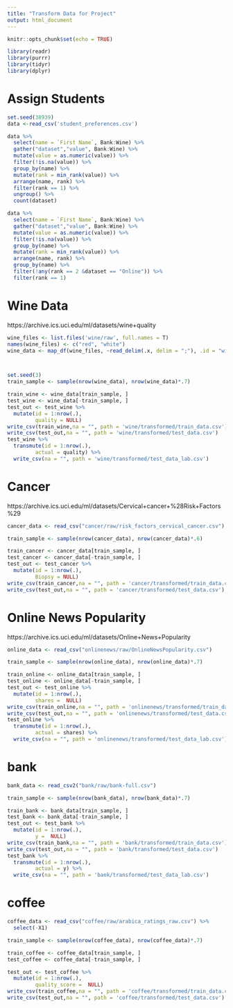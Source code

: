 ```yaml
---
title: "Transform Data for Project"
output: html_document
---
```


```r
knitr::opts_chunk$set(echo = TRUE)
```

```r
library(readr)
library(purrr)
library(tidyr)
library(dplyr)
```


# Assign Students

```r
set.seed(38939)
data <-read_csv('student_preferences.csv')

data %>% 
  select(name = `First Name`, Bank:Wine) %>% 
  gather("dataset","value", Bank:Wine) %>% 
  mutate(value = as.numeric(value)) %>% 
  filter(!is.na(value)) %>% 
  group_by(name) %>% 
  mutate(rank = min_rank(value)) %>% 
  arrange(name, rank) %>% 
  filter(rank == 1) %>% 
  ungroup() %>% 
  count(dataset)
```
```r
data %>% 
  select(name = `First Name`, Bank:Wine) %>% 
  gather("dataset","value", Bank:Wine) %>% 
  mutate(value = as.numeric(value)) %>% 
  filter(!is.na(value)) %>% 
  group_by(name) %>% 
  mutate(rank = min_rank(value)) %>% 
  arrange(name, rank) %>% 
  group_by(name) %>% 
  filter(!any(rank == 2 &dataset == "Online")) %>% 
  filter(rank == 1)
```



# Wine Data

https://archive.ics.uci.edu/ml/datasets/wine+quality

```r
wine_files <- list.files('wine/raw', full.names = T)
names(wine_files) <- c("red", "white")
wine_data <- map_df(wine_files, ~read_delim(.x, delim = ";"), .id = "wine_type")



set.seed(3)
train_sample <- sample(nrow(wine_data), nrow(wine_data)*.7)

train_wine <- wine_data[train_sample, ]
test_wine <- wine_data[-train_sample, ]
test_out <- test_wine %>% 
  mutate(id = 1:nrow(.), 
         quality = NULL)
write_csv(train_wine,na = "", path = 'wine/transformed/train_data.csv')
write_csv(test_out,na = "", path = 'wine/transformed/test_data.csv')
test_wine %>% 
  transmute(id = 1:nrow(.), 
         actual = quality) %>% 
  write_csv(na = "", path = 'wine/transformed/test_data_lab.csv')
```

# Cancer

https://archive.ics.uci.edu/ml/datasets/Cervical+cancer+%28Risk+Factors%29

```r
cancer_data <- read_csv("cancer/raw/risk_factors_cervical_cancer.csv")

train_sample <- sample(nrow(cancer_data), nrow(cancer_data)*.6)

train_cancer <- cancer_data[train_sample, ]
test_cancer <- cancer_data[-train_sample, ]
test_out <- test_cancer %>% 
  mutate(id = 1:nrow(.), 
         Biopsy = NULL)
write_csv(train_cancer,na = "", path = 'cancer/transformed/train_data.csv')
write_csv(test_out,na = "", path = 'cancer/transformed/test_data.csv')
```
# Online News Popularity

https://archive.ics.uci.edu/ml/datasets/Online+News+Popularity

```r
online_data <- read_csv("onlinenews/raw/OnlineNewsPopularity.csv")

train_sample <- sample(nrow(online_data), nrow(online_data)*.7)

train_online <- online_data[train_sample, ]
test_online <- online_data[-train_sample, ]
test_out <- test_online %>% 
  mutate(id = 1:nrow(.), 
         shares =  NULL)
write_csv(train_online,na = "", path = 'onlinenews/transformed/train_data.csv')
write_csv(test_out,na = "", path = 'onlinenews/transformed/test_data.csv')
test_online %>% 
  transmute(id = 1:nrow(.), 
         actual = shares) %>% 
  write_csv(na = "", path = 'onlinenews/transformed/test_data_lab.csv')
```

# bank

```r
bank_data <- read_csv2("bank/raw/bank-full.csv")

train_sample <- sample(nrow(bank_data), nrow(bank_data)*.7)

train_bank <- bank_data[train_sample, ]
test_bank <- bank_data[-train_sample, ]
test_out <- test_bank %>% 
  mutate(id = 1:nrow(.), 
         y =  NULL)
write_csv(train_bank,na = "", path = 'bank/transformed/train_data.csv')
write_csv(test_out,na = "", path = 'bank/transformed/test_data.csv')
test_bank %>% 
  transmute(id = 1:nrow(.), 
         actual = y) %>% 
  write_csv(na = "", path = 'bank/transformed/test_data_lab.csv')
```



# coffee

```r
coffee_data <- read_csv("coffee/raw/arabica_ratings_raw.csv") %>% 
  select(-X1)

train_sample <- sample(nrow(coffee_data), nrow(coffee_data)*.7)

train_coffee <- coffee_data[train_sample, ]
test_coffee <- coffee_data[-train_sample, ]

test_out <- test_coffee %>% 
  mutate(id = 1:nrow(.), 
         quality_score =  NULL)
write_csv(train_coffee,na = "", path = 'coffee/transformed/train_data.csv')
write_csv(test_out,na = "", path = 'coffee/transformed/test_data.csv')
```
